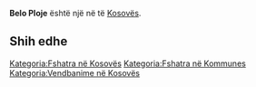 {{Fshat në Kosovës
 | Emri                = Belo Ploje
| srp_N_name = Belo Ploje
| srp_N_FULL_NAME_RO = Belo Ploje
| srp_N_FULL_NAME_ND_RO = Belo Ploje
| srp_N_SORT_NAME_RG = BELOPLOJE
| srp_N_FULL_NAME_RG = Belo Ploje
| srp_N_FULL_NAME_ND_RG = Belo Ploje

 | Emri (Rasa dhanore) = 
 | Figura              = 
 | Shteti              = Kosovo
 | Komuna              = 
 | Kodi postar         = 
 | Sipërfaqja          = 

 | Popullsia           = 

 | Regj. i popullsisë  = 
 | Dend. e popullsisë  = 
 | Faqja zyrtare       = 
 <!--- Koordinatat ----> 
 | Gjerësia            = 42.996944
 | Gjatësia            = 20.827222
 | Lartësia            = 
}}
'''Belo Ploje''' është një [[]] në [[]] të [[Kosovës]].

<!-- == Gjeografia == -->
<!-- == Historia == -->
<!-- == Demografia == -->
== Shih edhe ==
{{Komuna }}
{{Kosovo-Administrata-Cung}}

[[Kategoria:Fshatra në Kosovës]]
[[Kategoria:Fshatra në Kommunes ]]
[[Kategoria:Vendbanime në Kosovës]]